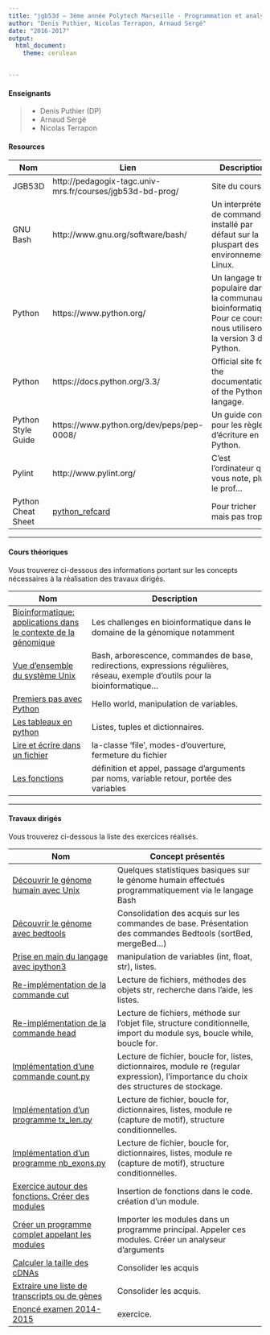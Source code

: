 ```yaml
---
title: "jgb53d — 3ème année Polytech Marseille - Programmation et analyse de données"
author: "Denis Puthier, Nicolas Terrapon, Arnaud Sergé"
date: "2016-2017"
output: 
  html_document:
    theme: cerulean


---
```


#### Enseignants

 > - Denis Puthier (DP)
 > - Arnaud Sergé
 > - Nicolas Terrapon

#### Resources

| Nom | Lien | Description
-----|------|--------------
| JGB53D  | http://pedagogix-tagc.univ-mrs.fr/courses/jgb53d-bd-prog/ |	Site du cours 
| GNU Bash	| http://www.gnu.org/software/bash/	| Un interpréteur de commandes installé par défaut sur la pluspart des environnements Linux.
| Python	| https://www.python.org/	| Un langage très populaire dans la communauté bioinformatique. Pour ce cours, nous utiliserons la version 3 de Python.
| Python	| https://docs.python.org/3.3/	| Official site for the documentation of the Python langage.
| Python Style Guide	| https://www.python.org/dev/peps/pep-0008/	| Un guide concis pour les règles d'écriture en Python.
| Pylint | http://www.pylint.org/| C'est l'ordinateur qui vous note, plus le prof...
| Python Cheat Sheet | [python_refcard](http://pedagogix-tagc.univ-mrs.fr/courses/jgb53d-bd-prog/theorical/python_refcard/latexsheet.pdf) | Pour tricher mais pas trop...

-------------------------------------------------------

#### Cours théoriques

Vous trouverez ci-dessous des  informations portant sur les concepts nécessaires à la réalisation des travaux dirigés.


| Nom | Description 
|-----|-----------
|[Bioinformatique: applications dans le contexte de la génomique](theorical/Bioinformatique.pdf)  | Les challenges en bioinformatique dans le domaine de la génomique notamment
| [Vue d'ensemble du système Unix](theorical/bash/unix_course_dp.pdf)| Bash, arborescence, commandes de base, redirections, expressions régulières, réseau, exemple d'outils pour la bioinformatique... 
| [Premiers pas avec Python](theorical/python/hello_world.html) | Hello world, manipulation de variables.
| [Les tableaux en python](theorical/python/hello_world.html) | Listes, tuples et dictionnaires.
| [Lire et écrire dans un fichier](theorical/python/read_write.html) | la-classe 'file', modes-d'ouverture, fermeture du fichier
| [Les fonctions](theorical/python/functions.html)  | définition et appel, passage d'arguments par noms, variable retour, portée des variables

-------------------------------------------------------

#### Travaux dirigés

Vous trouverez ci-dessous la liste des exercices réalisés.

| Nom |  Concept présentés
|-------|----------
| [Découvrir le génome humain avec Unix](practicals/01-02_human_genome/human_genome.html) | Quelques statistiques basiques sur le génome humain effectués programmatiquement via le langage Bash
| [Découvrir le génome avec bedtools](practicals/03_bedtools/index.html) | Consolidation des acquis sur les commandes de base. Présentation des commandes Bedtools (sortBed, mergeBed...)
| [Prise en main du langage avec ipython3](theorical/python/hello_world.html)   | manipulation de variables (int, float, str), listes.
| [Re-implémentation de la commande cut](practicals/02_python_2015/cmd_cut.py.html) | Lecture de fichiers, méthodes des objets str, recherche dans l'aide, les listes.
| [Re-implémentation de la commande head](practicals/03_python_2015/head_cmd.html) | Lecture de fichiers,  méthode sur l'objet file, structure conditionnelle, import du module sys, boucle while, boucle for.
| [Implémentation d'une commande count.py](practicals/04_python_2015/count_cmd.html) | Lecture de fichier, boucle for, listes, dictionnaires, module re (regular expression), l'importance du choix des structures de stockage.
| [Implémentation d'un programme tx_len.py](practicals/05_python_2015/tx_len.html) | Lecture de fichier, boucle for, dictionnaires, listes, module re (capture de motif), structure conditionnelles.
| [Implémentation d'un programme nb_exons.py](practicals/06_python_2015/nb_exons.py.html) | Lecture de fichier, boucle for, dictionnaires, listes, module re (capture de motif), structure conditionnelles.
| [Exercice autour des fonctions. Créer des modules](practicals/07_python_2015/functions.html) | Insertion de fonctions dans le code. création d'un module.
| [Créer un programme complet appelant les modules](practicals/08_python_2015/final_program.html) | Importer les modules dans un programme principal. Appeler ces modules. Créer un analyseur d'arguments
| [Calculer la taille des cDNAs](practicals/10_python_2015/cdna_len.html) | Consolider les acquis
| [Extraire une liste de transcripts ou de gènes](practicals/09_python_2015/get_values.html) | Consolider les acquis.
| [Enoncé examen 2014-2015](examen/2014-2015/Examen_2014-2015_Unix_session-1.pdf) | exercice.
